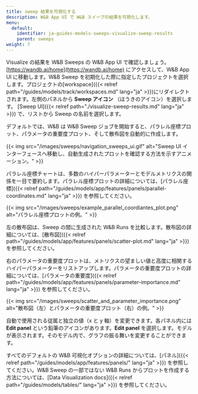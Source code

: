 ```yaml
---
title: sweep 結果を可視化する
description: W&B App UI で W&B スイープの結果を可視化します。
menu:
  default:
    identifier: ja-guides-models-sweeps-visualize-sweep-results
    parent: sweeps
weight: 7
---
```


Visualize の結果を W&B Sweeps の W&B App UI で確認しましょう。[https://wandb.ai/home](https://wandb.ai/home) にアクセスして、W&B App UI に移動します。W&B Sweep を初期化した際に指定したプロジェクトを選択します。プロジェクトの[workspace]({{< relref path="/guides/models/track/workspaces.md" lang="ja" >}})にリダイレクトされます。左側のパネルから **Sweep アイコン** （ほうきのアイコン）を選択します。 [Sweep UI]({{< relref path="./visualize-sweep-results.md" lang="ja" >}}) で、リストから Sweep の名前を選択します。

デフォルトでは、W&B は W&B Sweep ジョブを開始すると、パラレル座標プロット、パラメータの重要度プロット、そして散布図を自動的に作成します。

{{< img src="/images/sweeps/navigation_sweeps_ui.gif" alt="Sweep UI インターフェースへ移動し、自動生成されたプロットを確認する方法を示すアニメーション。" >}}

パラレル座標チャートは、多数のハイパーパラメーターとモデルメトリクスの関係を一目で要約します。パラレル座標プロットの詳細については、[パラレル座標]({{< relref path="/guides/models/app/features/panels/parallel-coordinates.md" lang="ja" >}}) を参照してください。

{{< img src="/images/sweeps/example_parallel_coordiantes_plot.png" alt="パラレル座標プロットの例。" >}}

左の散布図は、Sweep の間に生成された W&B Runs を比較します。散布図の詳細については、[散布図]({{< relref path="/guides/models/app/features/panels/scatter-plot.md" lang="ja" >}}) を参照してください。

右のパラメータの重要度プロットは、メトリクスの望ましい値と高度に相関するハイパーパラメーターをリストアップします。パラメータの重要度プロットの詳細については、[パラメータの重要度]({{< relref path="/guides/models/app/features/panels/parameter-importance.md" lang="ja" >}}) を参照してください。

{{< img src="/images/sweeps/scatter_and_parameter_importance.png" alt="散布図（左）とパラメータの重要度プロット（右）の例。" >}}

自動で使用される従属と独立の値（x と y 軸）を変更できます。各パネル内には **Edit panel** という鉛筆のアイコンがあります。**Edit panel** を選択します。モデルが表示されます。そのモデル内で、グラフの振る舞いを変更することができます。

すべてのデフォルトの W&B 可視化オプションの詳細については、[パネル]({{< relref path="/guides/models/app/features/panels/" lang="ja" >}}) を参照してください。W&B Sweep の一部ではない W&B Runs からプロットを作成する方法については、[Data Visualization docs]({{< relref path="/guides/models/tables/" lang="ja" >}}) を参照してください。
